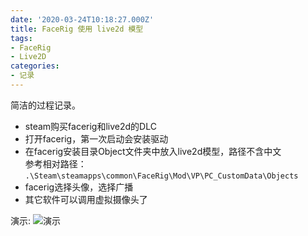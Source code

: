 ```yaml
---
date: '2020-03-24T10:18:27.000Z'
title: FaceRig 使用 live2d 模型
tags:
- FaceRig
- Live2D
categories:
- 记录
---
```


简洁的过程记录。

- steam购买facerig和live2d的DLC
- 打开facerig，第一次启动会安装驱动
- 在facerig安装目录Object文件夹中放入live2d模型，路径不含中文  
  参考相对路径： `.\Steam\steamapps\common\FaceRig\Mod\VP\PC_CustomData\Objects`
- facerig选择头像，选择广播
- 其它软件可以调用虚拟摄像头了

演示:
![演示](https://s1.ax1x.com/2020/03/24/8LuRhj.png)
